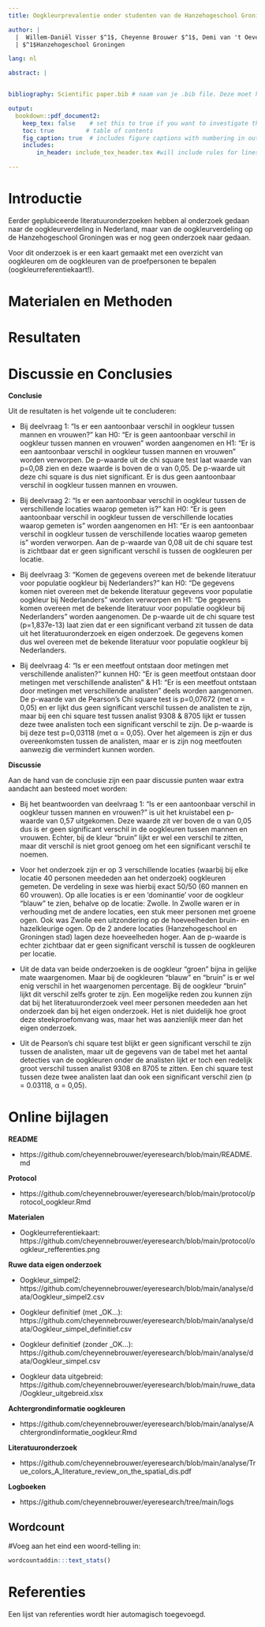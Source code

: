 ---
title: Oogkleurprevalentie onder studenten van de Hanzehogeschool Groningen: Een verkennend onderzoek naar genetische variatie

author: |
  |  Willem-Daniël Visser $^1$, Cheyenne Brouwer $^1$, Demi van 't Oever $^1$, Kasthury Inparajah$^1$
  | $^1$Hanzehogeschool Groningen

lang: nl

abstract: |


bibliography: Scientific paper.bib # naam van je .bib file. Deze moet hetzelfde zijn als je Rmd bestandsnaam

output:
  bookdown::pdf_document2:
    keep_tex: false    # set this to true if you want to investigate the generated #tex
    toc: true         # table of contents
    fig_caption: true  # includes figure captions with numbering in output
    includes:  
        in_header: include_tex_header.tex #will include rules for linespacing and #figure floating

---

# Introductie

Eerder geplubiceerde literatuuronderzoeken hebben al onderzoek gedaan naar de oogkleurverdeling in Nederland, maar van de oogkleurverdeling op de Hanzehogeschool Groningen was er nog geen onderzoek naar gedaan. 

Voor dit onderzoek is er een kaart gemaakt met een overzicht van oogkleuren om de oogkleuren van de proefpersonen te bepalen (oogkleurreferentiekaart!). 




# Materialen en Methoden


# Resultaten


# Discussie en Conclusies

**Conclusie** 

Uit de resultaten is het volgende uit te concluderen:

* Bij deelvraag 1: “Is er een aantoonbaar verschil in oogkleur tussen mannen en vrouwen?” kan H0: “Er is geen aantoonbaar verschil in oogkleur tussen mannen en vrouwen” worden aangenomen en H1: “Er is een aantoonbaar verschil in oogkleur tussen mannen en vrouwen” worden verworpen.
De p-waarde uit de chi square test laat waarde van p=0,08 zien en deze waarde is boven de α van 0,05. De p-waarde uit deze chi square is dus niet significant. Er is dus geen aantoonbaar verschil in oogkleur tussen mannen en vrouwen. 

* Bij deelvraag 2: “Is er een aantoonbaar verschil in oogkleur tussen de verschillende locaties waarop gemeten is?” kan H0: “Er is geen aantoonbaar verschil in oogkleur tussen de verschillende locaties waarop gemeten is” worden aangenomen  en H1: “Er is een aantoonbaar verschil in oogkleur tussen de verschillende locaties waarop gemeten is” worden verworpen. Aan de p-waarde van 0,08 uit de chi square test is zichtbaar dat er geen significant verschil is tussen de oogkleuren per locatie.

* Bij deelvraag 3: “Komen de gegevens overeen met de bekende literatuur voor populatie oogkleur bij Nederlanders?” kan H0: “De gegevens komen niet overeen met de bekende literatuur gegevens voor populatie oogkleur bij Nederlanders” worden verworpen en H1: “De gegevens komen overeen met de bekende literatuur voor populatie oogkleur bij Nederlanders” worden aangenomen.
De p-waarde uit de chi square test (p=1,837e-13) laat zien dat er een significant verband zit tussen de data uit het literatuuronderzoek en eigen onderzoek. De gegevens komen dus wel overeen met de bekende literatuur voor populatie oogkleur bij Nederlanders. 

* Bij deelvraag 4: “Is er een meetfout ontstaan door metingen met verschillende analisten?” kunnen H0: “Er is geen meetfout ontstaan door metingen met verschillende analisten” & H1: “Er is een meetfout ontstaan door metingen met verschillende analisten” deels worden aangenomen.
De p-waarde van de Pearson’s Chi square test is p=0,07672 (met α = 0,05) en er lijkt dus geen significant verschil tussen de analisten te zijn, maar bij een chi square test tussen analist 9308 & 8705 lijkt er tussen deze twee analisten toch een significant verschil te zijn. De p-waarde is bij deze test p=0,03118 (met α = 0,05). Over het algemeen is zijn er dus overeenkomsten tussen de analisten, maar er is zijn nog meetfouten aanwezig die vermindert kunnen worden. 

**Discussie**

Aan de hand van de conclusie zijn een paar discussie punten waar extra aandacht aan besteed moet worden:

* Bij het beantwoorden van deelvraag 1: “Is er een aantoonbaar verschil in oogkleur tussen mannen en vrouwen?” is uit het kruistabel een p-waarde van 0,57 uitgekomen. Deze waarde zit ver boven de α van 0,05 dus is er geen significant verschil in de oogkleuren tussen mannen en vrouwen. Echter, bij de kleur “bruin” lijkt er wel een verschil te zitten, maar dit verschil is niet groot genoeg om het een significant verschil te noemen. 

* Voor het onderzoek zijn er op 3 verschillende locaties (waarbij bij elke locatie 40 personen meededen aan het onderzoek) oogkleuren gemeten. De verdeling in sexe was hierbij exact 50/50 (60 mannen en 60 vrouwen). Op alle locaties is er een ‘dominantie’ voor de oogkleur “blauw” te zien, behalve op de locatie: Zwolle. 
In Zwolle waren er in verhouding met de andere locaties, een stuk meer personen  met groene ogen. Ook was Zwolle een uitzondering op de hoeveelheden bruin- en hazelkleurige ogen. Op de 2 andere locaties (Hanzehogeschool en Groningen stad) lagen deze hoeveelheden hoger. Aan de p-waarde is echter zichtbaar dat er geen significant verschil is tussen de oogkleuren per locatie. 

* Uit de data van beide onderzoeken is de oogkleur “groen” bijna in gelijke mate waargenomen. Maar bij de oogkleuren “blauw” en “bruin” is er wel enig verschil in het waargenomen percentage. Bij de oogkleur “bruin” lijkt dit verschil zelfs groter te zijn.
Een mogelijke reden zou kunnen zijn dat bij het literatuuronderzoek veel meer personen meededen aan het onderzoek dan bij het eigen onderzoek. Het is niet duidelijk hoe groot deze steekproefomvang was, maar het was aanzienlijk meer dan het eigen onderzoek.

* Uit de Pearson’s chi square test blijkt er geen significant verschil te zijn tussen de analisten, maar uit de gegevens van de tabel met het aantal detecties van de oogkleuren onder de analisten lijkt er toch een redelijk groot verschil tussen analist 9308 en 8705 te zitten. Een chi square test tussen deze twee analisten laat dan ook een significant verschil zien (p = 0.03118, α = 0,05).

# Online bijlagen

**README**

* https://github.com/cheyennebrouwer/eyeresearch/blob/main/README.md  


**Protocol**

* https://github.com/cheyennebrouwer/eyeresearch/blob/main/protocol/protocol_oogkleur.Rmd 


**Materialen**

* Oogkleurreferentiekaart: https://github.com/cheyennebrouwer/eyeresearch/blob/main/protocol/oogkleur_refferenties.png 


**Ruwe data eigen onderzoek**

* Oogkleur_simpel2: https://github.com/cheyennebrouwer/eyeresearch/blob/main/analyse/data/Oogkleur_simpel2.csv 

* Oogkleur definitief (met _OK…): https://github.com/cheyennebrouwer/eyeresearch/blob/main/analyse/data/Oogkleur_simpel_definitief.csv 

* Oogkleur definitief (zonder _OK…): https://github.com/cheyennebrouwer/eyeresearch/blob/main/analyse/data/Oogkleur_simpel.csv 

* Oogkleur data uitgebreid: https://github.com/cheyennebrouwer/eyeresearch/blob/main/ruwe_data/Oogkleur_uitgebreid.xlsx


**Achtergrondinformatie oogkleuren**

* https://github.com/cheyennebrouwer/eyeresearch/blob/main/analyse/Achtergrondinformatie_oogkleur.Rmd  


**Literatuuronderzoek**

* https://github.com/cheyennebrouwer/eyeresearch/blob/main/analyse/True_colors_A_literature_review_on_the_spatial_dis.pdf 


**Logboeken**

* https://github.com/cheyennebrouwer/eyeresearch/tree/main/logs 


## Wordcount

#Voeg aan het eind een woord-telling in:

```{r wordcount, message=True}
wordcountaddin:::text_stats()
```

# Referenties

Een lijst van referenties wordt hier automagisch toegevoegd.